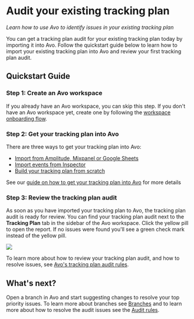 # Audit your existing tracking plan

_Learn how to use Avo to identify issues in your existing tracking plan_

You can get a tracking plan audit for your existing tracking plan today by importing it into Avo. Follow the quickstart guide below to learn how to import your existing tracking plan into Avo and review your first tracking plan audit.

## Quickstart Guide

### Step 1: Create an Avo workspace

If you already have an Avo workspace, you can skip this step. If you don't have an Avo workspace yet, create one by following the [workspace onboarding flow](https://avo.app/onboarding).

### Step 2: Get your tracking plan into Avo

 There are three ways to get your tracking plan into Avo:
- [Import from Amplitude, Mixpanel or Google Sheets](/publishing/importing)
- [Import events from Inspector](/inspector/add-events-from-inspector)
- [Build your tracking plan from scratch](/data-design/start-data-design)

See our [guide on how to get your tracking plan into Avo](/docs/audit/get-tracking-plan-into-avo) for more details


### Step 3: Review the tracking plan audit

As soon as you have imported your tracking plan to Avo, the tracking plan audit is ready for review. You can find your tracking plan audit next to the **Tracking Plan** tab in the sidebar of the Avo workspace. Click the yellow pill to open the report. If no issues were found you'll see a green check mark instead of the yellow pill.

![](/images/audit/audit.png)

To learn more about how to review your tracking plan audit, and how to resolve issues, see [Avo's tracking plan audit rules](/audit/rules).

## What's next?

Open a branch in Avo and start suggesting changes to resolve your top priority issues. To learn more about branches see [Branches](/data-design/branches) and to learn more about how to resolve the audit issues see the [Audit rules](/audit/rules).
